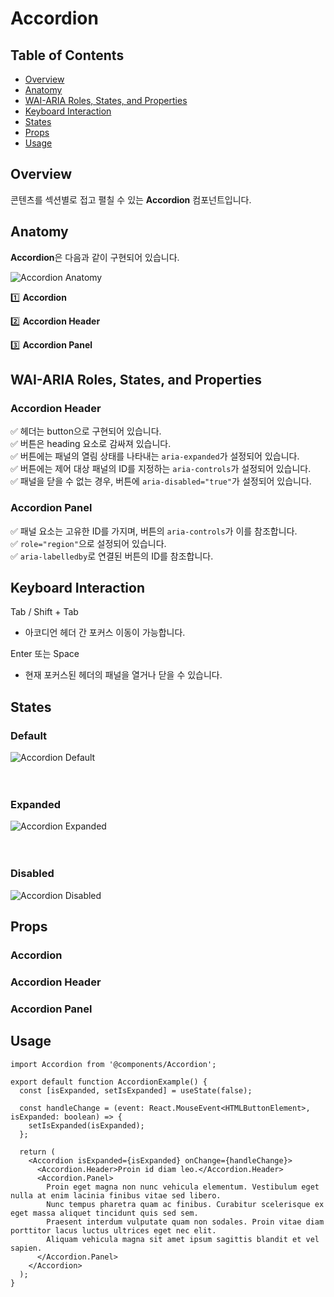 


<Meta of={AccordionStories} />

# Accordion

## Table of Contents

- [Overview](#overview)
- [Anatomy](#anatomy)
- [WAI-ARIA Roles, States, and Properties](#wai-aria-roles-states-and-properties)
- [Keyboard Interaction](#keyboard-interaction)
- [States](#states)
- [Props](#props)
- [Usage](#usage)

## Overview

콘텐츠를 섹션별로 접고 펼칠 수 있는 **Accordion** 컴포넌트입니다.

## Anatomy

**Accordion**은 다음과 같이 구현되어 있습니다.

<div className="img-container">
  <img src={AnatomyImage} alt="Accordion Anatomy" />
</div>

1️⃣ **Accordion**

2️⃣ **Accordion Header**

3️⃣ **Accordion Panel**

## WAI-ARIA Roles, States, and Properties

### Accordion Header

✅ 헤더는 button으로 구현되어 있습니다.  
✅ 버튼은 heading 요소로 감싸져 있습니다.  
✅ 버튼에는 패널의 열림 상태를 나타내는 `aria-expanded`가 설정되어 있습니다.  
✅ 버튼에는 제어 대상 패널의 ID를 지정하는 `aria-controls`가 설정되어 있습니다.  
✅ 패널을 닫을 수 없는 경우, 버튼에 `aria-disabled="true"`가 설정되어 있습니다.

### Accordion Panel

✅ 패널 요소는 고유한 ID를 가지며, 버튼의 `aria-controls`가 이를 참조합니다.  
✅ `role="region"`으로 설정되어 있습니다.  
✅ `aria-labelledby`로 연결된 버튼의 ID를 참조합니다.

## Keyboard Interaction

<div className="keyboard">Tab / Shift + Tab</div>

- 아코디언 헤더 간 포커스 이동이 가능합니다.

<div className="keyboard">Enter 또는 Space</div>

- 현재 포커스된 헤더의 패널을 열거나 닫을 수 있습니다.

## States

<div className="img-container">
  <h3>Default</h3>
  <img src={DefaultImage} alt="Accordion Default" />
</div>
<br />
<br />
<div className="img-container">
  <h3>Expanded</h3>
  <img src={ExpandedImage} alt="Accordion Expanded" />
</div>
<br />
<br />
<div className="img-container">
  <h3>Disabled</h3>
  <img src={DisabledImage} alt="Accordion Disabled" />
</div>

## Props

### Accordion

<ArgTypes />

### Accordion Header

<ArgTypes of={AccordionHeaderStories} />

### Accordion Panel

<ArgTypes of={AccordionPanelStories} />

## Usage

```tsx
import Accordion from '@components/Accordion';

export default function AccordionExample() {
  const [isExpanded, setIsExpanded] = useState(false);

  const handleChange = (event: React.MouseEvent<HTMLButtonElement>, isExpanded: boolean) => {
    setIsExpanded(isExpanded);
  };

  return (
    <Accordion isExpanded={isExpanded} onChange={handleChange}>
      <Accordion.Header>Proin id diam leo.</Accordion.Header>
      <Accordion.Panel>
        Proin eget magna non nunc vehicula elementum. Vestibulum eget nulla at enim lacinia finibus vitae sed libero.
        Nunc tempus pharetra quam ac finibus. Curabitur scelerisque ex eget massa aliquet tincidunt quis sed sem.
        Praesent interdum vulputate quam non sodales. Proin vitae diam porttitor lacus luctus ultrices eget nec elit.
        Aliquam vehicula magna sit amet ipsum sagittis blandit et vel sapien.
      </Accordion.Panel>
    </Accordion>
  );
}
```
